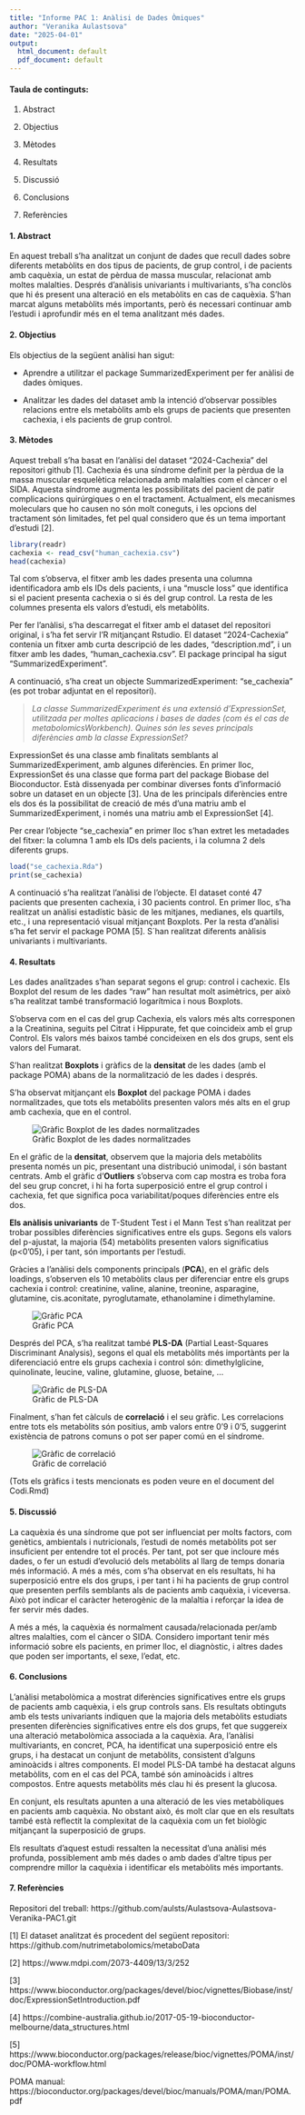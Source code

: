 ```yaml
---
title: "Informe PAC 1: Anàlisi de Dades Òmiques"
author: "Veranika Aulastsova"
date: "2025-04-01"
output:
  html_document: default
  pdf_document: default
---
```


#### **Taula de continguts:**

1.	Abstract

2.	Objectius

3.	Mètodes

4.	Resultats

5.	Discussió

6.	Conclusions

7.	Referències



#### **1. Abstract** 

En aquest treball s'ha analitzat un conjunt de dades que recull dades sobre diferents metabòlits en dos tipus de pacients, de grup control, i de pacients amb caquèxia, un estat de pèrdua de massa muscular, relacionat amb moltes malalties. Després d'anàlisis univariants i multivariants, s'ha conclòs que hi és present una alteració en els metabòlits en cas de caquèxia. S'han marcat alguns metabòlits més importants, però és necessari continuar amb l'estudi i aprofundir més en el tema analitzant més dades.


#### **2. Objectius** 

Els objectius de la següent anàlisi han sigut:

- Aprendre a utilitzar el package SummarizedExperiment per fer anàlisi de dades òmiques.

- Analitzar les dades del dataset amb la intenció d'observar possibles relacions entre els metabòlits amb els grups de pacients que presenten cachexia, i els pacients de grup control.


#### **3. Mètodes** 

Aquest treball s’ha basat en l’anàlisi del dataset “2024-Cachexia” del repositori github [1]. 
Cachexia és una síndrome definit per la pèrdua de la massa muscular esquelètica relacionada amb malalties com el càncer o el SIDA. Aquesta síndrome augmenta les possibilitats del pacient de patir complicacions quirúrgiques o en el tractament. Actualment, els mecanismes moleculars que ho causen no són molt coneguts, i les opcions del tractament són limitades, fet pel qual considero que és un tema important d'estudi [2].


```r
library(readr)
cachexia <- read_csv("human_cachexia.csv") 
head(cachexia)
```

Tal com s'observa, el fitxer amb les dades presenta una columna identificadora amb els IDs dels pacients, i una "muscle loss" que identifica si el pacient presenta cachexia o si és del grup control. La resta de les columnes presenta els valors d'estudi, els metabòlits.

Per fer l’anàlisi, s’ha descarregat el fitxer amb el dataset del repositori original, i s’ha fet servir l’R mitjançant Rstudio. El dataset “2024-Cachexia” contenia un fitxer amb curta descripció de les dades, "description.md", i un fitxer amb les dades, "human_cachexia.csv". El package principal ha sigut “SummarizedExperiment”. 

A continuació, s'ha creat un objecte SummarizedExperiment: "se_cachexia" (es pot trobar adjuntat en el repositori).


> *La classe SummarizedExperiment és una extensió d'ExpressionSet, utilitzada per moltes aplicacions i bases de dades (com és el cas de metabolomicsWorkbench). Quines són les seves principals diferències amb la classe ExpressionSet?*


ExpressionSet és una classe amb finalitats semblants al SummarizedExperiment, amb algunes diferències. En primer lloc, ExpressionSet és una classe que forma part del package Biobase del Bioconductor. Està dissenyada per combinar diverses fonts d'informació sobre un dataset en un objecte [3]. Una de les principals diferències entre els dos és la possibilitat de creació de més d'una matriu amb el SummarizedExperiment, i només una matriu amb el ExpressionSet [4].


Per crear l'objecte "se_cachexia" en primer lloc s'han extret les metadades del fitxer: la columna 1 amb els IDs dels pacients, i la columna 2 dels diferents grups.

```r
load("se_cachexia.Rda")
print(se_cachexia)
```

A continuació s'ha realitzat l'anàlisi de l'objecte.
El dataset conté 47 pacients que presenten cachexia, i 30 pacients control. En primer lloc, s'ha realitzat un anàlisi estadístic bàsic de les mitjanes, medianes, els quartils, etc., i una representació visual mitjançant Boxplots.
Per la resta d'anàlisi s'ha fet servir el package POMA [5]. S´han realitzat diferents anàlisis univariants i multivariants.


#### **4.	Resultats** 

Les dades analitzades s'han separat segons el grup: control i cachexic. Els Boxplot del resum de les dades "raw" han resultat molt asimètrics, per això s'ha realitzat també transformació logarítmica i nous Boxplots.


S'observa com en el cas del grup Cachexia, els valors més alts corresponen a la Creatinina, seguits pel Citrat i Hippurate, fet que coincideix amb el grup Control. Els valors més baixos també concideixen en els dos grups, sent els valors del Fumarat.


S'han realitzat **Boxplots** i gràfics de la **densitat** de les dades (amb el package POMA) abans de la normalització de les dades i després. 


S'ha observat mitjançant els **Boxplot** del package POMA i dades normalitzades, que tots els metabòlits presenten valors més alts en el grup amb cachexia, que en el control. 

![Gràfic Boxplot de les dades normalitzades](images/boxplot.png)


En el gràfic de la **densitat**, observem que la majoria dels metabòlits presenta només un pic, presentant una distribució unimodal, i són bastant centrats.
Amb el gràfic d'**Outliers** s'observa com cap mostra es troba fora del seu grup concret, i hi ha forta superposició entre el grup control i cachexia, fet que significa poca variabilitat/poques diferències entre els dos.


**Els anàlisis univariants** de T-Student Test i el Mann Test s'han realitzat per trobar possibles diferències significatives entre els gups. Segons els valors del p-ajustat, la majoria (54) metabòlits presenten valors significatius (p<0'05), i per tant, són importants per l'estudi.


Gràcies a l'anàlisi dels components principals (**PCA**), en el gràfic dels loadings, s'observen els 10 metabòlits claus per diferenciar entre els grups cachexia i control: creatinine, valine, alanine, treonine, asparagine, glutamine, cis.aconitate, pyroglutamate, ethanolamine i dimethylamine.

![Gràfic PCA](images/psa_load.png)


Després del PCA, s'ha realitzat també **PLS-DA** (Partial Least-Squares Discriminant Analysis), segons el qual els metabòlits més importànts per la diferenciació entre els grups cachexia i control són: dimethylglicine, quinolinate, leucine, valine, glutamine, gluose, betaine, ...

![Gràfic de PLS-DA](images/vip.png)



Finalment, s'han fet càlculs de **correlació** i el seu gràfic. Les correlacions entre tots els metabòlits són positius, amb valors entre 0'9 i 0'5, suggerint existència de patrons comuns o pot ser paper comú en el síndrome.

![Gràfic de correlació](images/correlacio.png)

(Tots els gràfics i tests mencionats es poden veure en el document del Codi.Rmd)



#### **5.	Discussió** 


La caquèxia és una síndrome que pot ser influenciat per molts factors, com genètics, ambientals i nutricionals, l'estudi de només metabòlits pot ser insuficient per entendre tot el procés. Per tant, pot ser que incloure més dades, o fer un estudi d'evolució dels metabòlits al llarg de temps donaria més informació. A més a més, com s'ha observat en els resultats, hi ha superposició entre els dos grups, i per tant i hi ha pacients de grup control que presenten perfils semblants als de pacients amb caquèxia, i viceversa. Això pot indicar el caràcter heterogènic de la malaltia i reforçar la idea de fer servir més dades.


A més a més, la caquèxia és normalment causada/relacionada per/amb altres malalties, com el càncer o SIDA. Considero important tenir més informació sobre els pacients, en primer lloc, el diagnòstic, i altres dades que poden ser importants, el sexe, l'edat, etc.


#### **6.	Conclusions** 

L'anàlisi metabolòmica a mostrat diferències significatives entre els grups de pacients amb caquèxia, i els grup controls sans. Els resultats obtinguts amb els tests univariants indiquen que la majoria dels metabòlits estudiats presenten diferències significatives entre els dos grups, fet que suggereix una alteració metabolòmica associada a la caquèxia.
Ara, l'anàlisi multivariants, en concret, PCA, ha identificat una superposició entre els grups, i ha destacat un conjunt de metabòlits, consistent d'alguns aminoàcids i altres components. El model PLS-DA també ha destacat alguns metabòlits, com en el cas del PCA, també són aminoàcids i altres compostos. Entre aquests metabòlits més clau hi és present la glucosa.

En conjunt, els resultats apunten a una alteració de les vies metabòliques en pacients amb caquèxia. No obstant això, és molt clar que en els resultats també està reflectit la complexitat de la caquèxia com un fet biològic mitjançant la superposició de grups. 

Els resultats d'aquest estudi ressalten la necessitat d'una anàlisi més profunda, possiblement amb més dades o amb dades d'altre tipus per comprendre millor la caquèxia i identificar els metabòlits més importants.


#### **7. Referències** 

Repositori del treball: https://github.com/aulsts/Aulastsova-Aulastsova-Veranika-PAC1.git 


[1] El dataset analitzat és procedent del següent repositori: https://github.com/nutrimetabolomics/metaboData 

[2] https://www.mdpi.com/2073-4409/13/3/252

[3] https://www.bioconductor.org/packages/devel/bioc/vignettes/Biobase/inst/doc/ExpressionSetIntroduction.pdf 

[4] https://combine-australia.github.io/2017-05-19-bioconductor-melbourne/data_structures.html

[5] https://www.bioconductor.org/packages/release/bioc/vignettes/POMA/inst/doc/POMA-workflow.html

POMA manual: https://bioconductor.org/packages/devel/bioc/manuals/POMA/man/POMA.pdf 

